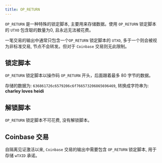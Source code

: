 ```yaml
---
title: OP_RETURN
---
```


`OP_RETURN` 是一种特殊的锁定脚本, 主要用来存储数据。使用 `OP_RETURN` 锁定脚本的 `UTXO` 包含聪的数量为0, 且永远无法被花费。

一笔交易的输出中通常只包含一个`OP_RETURN` 锁定脚本的 `UTXO`, 多于一个则会被视为非标准交易, 节点不会转发。但对于 `Coinbase` 交易则无此限制。

## 锁定脚本

`OP_RETURN` 锁定脚本以操作码 `OP_RETURN` 开头，后面跟着最多 80 字节的数据。

<ScriptAsmTab
  hex='6a13636861726c6579206c6f766573206865696469'
  txid='8bae12b5f4c088d940733dcd1455efc6a3a69cf9340e17a981286d3778615684'
  index='0'
/>

存储的数据为: `636861726c6579206c6f766573206865696469`, 转换成字符串为: **charley loves heidi**

## 解锁脚本

`OP_RETURN` 锁定脚本不可花费, 没有解锁脚本。

## Coinbase 交易

自隔离见证激活以来, `Coinbase` 交易的输出中需要包含 `OP_RETURN` 锁定脚本, 用于存储 `wTXID` 承诺。

